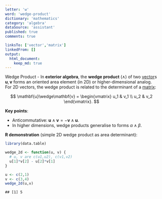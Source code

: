 ```yaml
---
letter: 'w'
word: 'wedge-product'
dictionary: 'mathematics'
category: 'algebra'
dataSource: 'assistant'
published: true
comments: true

linksTo: ['vector','matrix']
linkedFrom: []
output:
  html_document:
    keep_md: true
---
```




<a id="wedge-product">Wedge Product</a> - In **exterior algebra**, the **wedge product** ($\wedge$) of two [vector](#vector)s $\mathbf{u}, \mathbf{v}$ forms an oriented area element (in 2D) or higher-dimensional analog. For 2D vectors, the wedge product is related to the determinant of a [matrix](#matrix):

$$
\mathbf{u}\wedge\mathbf{v} = 
\begin{vmatrix}
u_1 & v_1 \\
u_2 & v_2
\end{vmatrix}.
$$

**Key points**:
- Anticommutative: $\mathbf{u}\wedge\mathbf{v} = -\mathbf{v}\wedge\mathbf{u}$.
- In higher dimensions, wedge products generalise to forms $\alpha\wedge\beta$.

**R demonstration** (simple 2D wedge product as area determinant):


``` r
library(data.table)

wedge_2d <- function(u, v) {
  # u, v are c(u1,u2), c(v1,v2)
  u[1]*v[2] - u[2]*v[1]
}

u <- c(2,1)
v <- c(3,4)
wedge_2d(u,v)
```

```
## [1] 5
```
